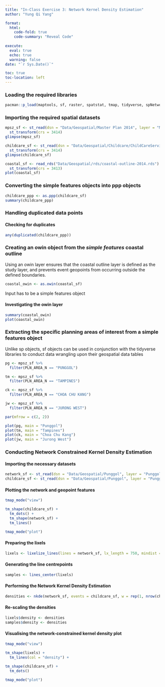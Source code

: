 ```yaml
---
title: "In-Class Exercise 3: Network Kernel Density Estimation"
author: "Yung Qi Yang"

format: 
  html:
    code-fold: true
    code-summary: "Reveal Code"
    
execute: 
  eval: true
  echo: true
  warning: false
date: "`r Sys.Date()`"

toc: true
toc-location: left
---
```


### Loading the required libraries

```r

pacman::p_load(maptools, sf, raster, spatstat, tmap, tidyverse, spNetwork, classInt, viridis)


```

### Importing the required spatial datasets

```r

mpsz_sf <- st_read(dsn = "Data/Geospatial/Master Plan 2014", layer = "MP14_SUBZONE_WEB_PL") %>% 
  st_transform(crs = 3414)
glimpse(mpsz_sf)

childcare_sf <- st_read(dsn = "Data/Geospatial/Childcare/ChildCareServices.geojson") %>%
  st_transform(crs = 3414)
glimpse(childcare_sf)

coastal_sf <- read_rds("Data/Geospatial/rds/coastal-outline-2014.rds") %>% 
  st_transform(crs = 3413)
plot(coastal_sf)

```

### Converting the simple features objects into ppp objects

```r

childcare_ppp <- as.ppp(childcare_sf)
summary(childcare_ppp)

```

### Handling duplicated data points

#### Checking for duplicates

```r

any(duplicated(childcare_ppp))

```

### Creating an owin object from the *simple features* coastal outline

Using an owin layer ensures that the coastal outline layer is defined as the study layer, and prevents event geopoints from occurring outside the defined boundaries.

```r

coastal_owin <- as.owin(coastal_sf)

```

Input has to be a simple features object

#### Investigating the owin layer

```r

summary(coastal_owin)
plot(coastal_owin)

```

### Extracting the specific planning areas of interest from a simple features object

Unlike sp objects, sf objects can be used in conjunction with the tidyverse libraries to conduct data wrangling upon their geospatial data tables

```r

pg <- mpsz_sf %>% 
  filter(PLN_AREA_N == "PUNGGOL")

tm <- mpsz_sf %>% 
  filter(PLN_AREA_N == "TAMPINES")

ck <- mpsz_sf %>% 
  filter(PLN_AREA_N == "CHOA CHU KANG")

jw <- mpsz_sf %>% 
  filter(PLN_AREA_N == "JURONG WEST")

par(mfrow = c(2, 2))

plot(pg, main = "Punggol")
plot(tm, main = "Tampines")
plot(ck, main = "Choa Chu Kang")
plot(jw, main = "Jurong West")

```

### Conducting Network Constrained Kernel Density Estimation

#### Importing the necessary datasets

```r

network_sf <- st_read(dsn = "Data/Geospatial/Punggol", layer = "Punggol_St")
childcare_sf <- st_read(dsn = "Data/Geospatial/Punggol", layer = "Punggol_CC")

```
#### Plotting the network and geopoint features

```r

tmap_mode("view")

tm_shape(childcare_sf) + 
  tm_dots() +
  tm_shape(network_sf) +
  tm_lines()

tmap_mode("plot")

```

#### Preparing the lixels

```r

lixels <- lixelize_lines(lines = network_sf, lx_length = 750, mindist = 375)

```

#### Generating the line centrepoints

```r

samples <- lines_center(lixels)

```

#### Performing the Network Kernel Density Estimation

```r

densities <- nkde(network_sf, events = childcare_sf, w = rep(1, nrow(childcare_sf)), samples = samples, kernel_name = "quartic", bw = 300, div = "bw", method = "simple", digits = 1, tol = 1, grid_shape = c(1, 1), max_depth = 8, agg = 5, sparse = TRUE, verbose = FALSE)

```

#### Re-scaling the densities

```r

lixels$density <- densities
samples$density <- densities

```

#### Visualising the network-constrained kernel density plot

```r

tmap_mode("view")

tm_shape(lixels) +
  tm_lines(col = "density") +
  
tm_shape(childcare_sf) +
  tm_dots()

tmap_mode("plot")

```

